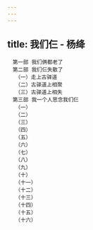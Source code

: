 ```yaml
---
---
---
```

title: 我们仨 - 杨绛
---


```
　第一部 我们俩都老了
　第二部 我们仨失散了
　　（一）走上古驿道
　　（二）古驿道上相聚
　　（三）古驿道上相失
　第三部 我一个人思念我们仨
　　（一）
　　（二）
　　（三）
　　（四）
　　（五）
　　（六）
　　（七）
　　（八）
　　（九）
　　（十）
　　（十一）
　　（十二）
　　（十三）
　　（十四）
　　（十五）
　　（十六）
```
